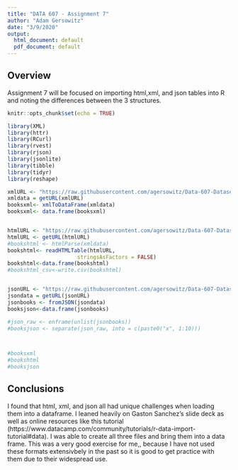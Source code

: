 ---
title: "DATA 607 - Assignment 7"
author: "Adam Gersowitz"
date: "3/9/2020"
output:
  html_document: default
  pdf_document: default
---

## Overview

Assignment 7 will be focused on importing html,xml, and json tables into R and noting the differences between the 3 structures.

```{r setup, include=FALSE}
knitr::opts_chunk$set(echo = TRUE)
```


```{r}


library(XML)
library(httr)
library(RCurl)
library(rvest)
library(rjson)
library(jsonlite)
library(tibble)
library(tidyr)
library(reshape)

xmlURL <- "https://raw.githubusercontent.com/agersowitz/Data-607-Datasets/master/books.xml"
xmldata = getURL(xmlURL)
booksxml<- xmlToDataFrame(xmldata)
booksxml<- data.frame(booksxml)


htmlURL <- "https://raw.githubusercontent.com/agersowitz/Data-607-Datasets/master/books.html"
htmlURL <- getURL(htmlURL)
#bookshtml <- htmlParse(xmldata)
bookshtml<- readHTMLTable(htmlURL,
                      stringsAsFactors = FALSE)
bookshtml<-data.frame(bookshtml)
#bookshtml_csv<-write.csv(bookshtml)


jsonURL <- "https://raw.githubusercontent.com/agersowitz/Data-607-Datasets/master/books.json"
jsondata = getURL(jsonURL)
jsonbooks <- fromJSON(jsondata)
booksjson<-data.frame(jsonbooks)

#json_raw <- enframe(unlist(jsonbooks))
#booksjson <- separate(json_raw, into = c(paste0("x", 1:10)))



#booksxml
#bookshtml
#booksjson

```

## Conclusions

I found that html, xml, and json all had unique challenges when loading them into a dataframe. I leaned heavily on Gaston Sanchez's slide deck as well as online resources like this tutorial (https://www.datacamp.com/community/tutorials/r-data-import-tutorial#data). I was able to create all three files and bring them into a data frame. This was a very good exercise for me,, because I have not used these formats extensivbely in the past so it is good to get practice with them due to their widespread use.

